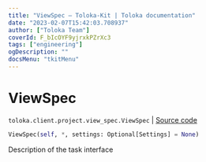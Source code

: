 ```yaml
---
title: "ViewSpec — Toloka-Kit | Toloka documentation"
date: "2023-02-07T15:42:03.708937"
author: ["Toloka Team"]
coverId: F_bIcOYF9yjrxkPZrXc3
tags: ["engineering"]
ogDescription: ""
docsMenu: "tkitMenu"
---
```


# ViewSpec
`toloka.client.project.view_spec.ViewSpec` | [Source code](https://github.com/Toloka/toloka-kit/blob/v1.1.3/src/client/project/view_spec.py#L19)

```python
ViewSpec(self, *, settings: Optional[Settings] = None)
```

Description of the task interface